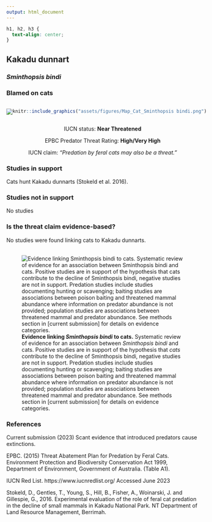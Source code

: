 ```yaml
---
output: html_document
---
```

```css
h1, h2, h3 {
  text-align: center;
}
```

## **Kakadu dunnart**
### *Sminthopsis bindi*
### Blamed on cats

:::: {style="display: flex;"}

[![](assets/photos/Sminthopsis bindi.png)](https://www.inaturalist.org/photos/139683732?size=original)

::: {}

:::

::: {}
  ```r
  knitr::include_graphics("assets/figures/Map_Cat_Sminthopsis bindi.png")
  ```
:::

::::
<center>
IUCN status: **Near Threatened**

EPBC Predator Threat Rating: **High/Very High**

IUCN claim: *"Predation by feral cats may also be a threat."*

</center>

### Studies in support

Cats hunt Kakadu dunnarts (Stokeld et al. 2016).

### Studies not in support

No studies

### Is the threat claim evidence-based?

No studies were found linking cats to Kakadu dunnarts.
<br>
<br>

![**Evidence linking *Sminthopsis bindi* to cats.** Systematic review of evidence for an association between *Sminthopsis bindi* and cats. Positive studies are in support of the hypothesis that *cats* contribute to the decline of Sminthopsis bindi, negative studies are not in support. Predation studies include studies documenting hunting or scavenging; baiting studies are associations between poison baiting and threatened mammal abundance where information on predator abundance is not provided; population studies are associations between threatened mammal and predator abundance. See methods section in [current submission] for details on evidence categories.](assets/figures/Main_Evidence_Cat_Sminthopsis bindi.png)

### References

Current submission (2023) Scant evidence that introduced predators cause extinctions.

EPBC. (2015) Threat Abatement Plan for Predation by Feral Cats. Environment Protection and Biodiversity Conservation Act 1999, Department of Environment, Government of Australia. (Table A1).

IUCN Red List. https://www.iucnredlist.org/ Accessed June 2023

Stokeld, D., Gentles, T., Young, S., Hill, B., Fisher, A., Woinarski, J. and Gillespie, G., 2016. Experimental evaluation of the role of feral cat predation in the decline of small mammals in Kakadu National Park. NT Department of Land Resource Management, Berrimah.

